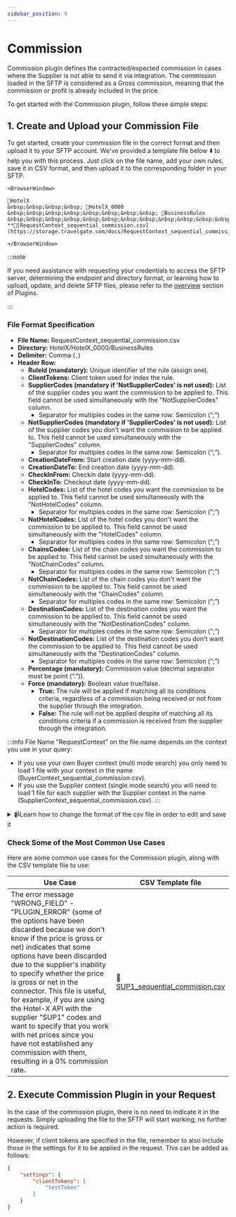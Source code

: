 ```yaml
---
sidebar_position: 9
---
```


# Commission

Commission plugin defines the contracted/expected commission in cases where the Supplier is not able to send it via integration. The commission loaded in the SFTP is considered as a Gross commission, meaning that the commission or profit is already included in the price.

To get started with the Commission plugin, follow these simple steps:

## 1. Create and Upload your Commission File

To get started, create your commission file in the correct format and then upload it to your SFTP account. We've provided a template file below ⬇️ to help you with this process. Just click on the file name, add your own rules, save it in CSV format, and then upload it to the corresponding folder in your SFTP.

```mdx-code-block
<BrowserWindow>

📁HotelX  
&nbsp;&nbsp;&nbsp;&nbsp; 📁HotelX_0000  
&nbsp;&nbsp;&nbsp;&nbsp;&nbsp;&nbsp;&nbsp;&nbsp; 📁BusinessRules  
&nbsp;&nbsp;&nbsp;&nbsp;&nbsp;&nbsp;&nbsp;&nbsp;&nbsp;&nbsp;&nbsp;&nbsp; **📄[RequestContext_sequential_commission.csv](https://storage.travelgate.com/docs/RequestContext_sequential_commission.csv)**

</BrowserWindow>
```

:::note

If you need assistance with requesting your credentials to access the SFTP server, determining the endpoint and directory format, or learning how to upload, update, and delete SFTP files, please refer to the [overview](/docs/apis/for-buyers/hotel-x-pull-buyers-api/plugins/overview) section of Plugins.

:::

### File Format Specification

* **File Name:** RequestContext_sequential_commission.csv 
* **Directory:** HotelX/HotelX\_0000/BusinessRules
* **Delimiter:** Comma (`,`)
* **Header Row:**
   * **RuleId (mandatory):** Unique identifier of the rule (assign one).
   * **ClientTokens:** Client token used for index the rule.
   * **SupplierCodes (mandatory if 'NotSupplierCodes' is not used):** List of the supplier codes you want the commission to be applied to. This field cannot be used simultaneously with the "NotSupplierCodes" column.
      * Separator for multiples codes in the same row: Semicolon (“;”)
   * **NotSupplierCodes (mandatory if 'SupplierCodes' is not used):** List of the supplier codes you don't want the commission to be applied to. This field cannot be used simultaneously with the "SupplierCodes" column.
      * Separator for multiples codes in the same row: Semicolon (“;”).
   * **CreationDateFrom:** Start creation date (yyyy-mm-dd).
   * **CreationDateTo:** End creation date (yyyy-mm-dd).
   * **CheckInFrom:** Checkin date (yyyy-mm-dd).
   * **CheckInTo:** Checkout date (yyyy-mm-dd).
   * **HotelCodes:** List of the hotel codes you want the commission to be applied to. This field cannot be used simultaneously with the "NotHotelCodes" column.
      * Separator for multiples codes in the same row: Semicolon (“;”)
   * **NotHotelCodes:** List of the hotel codes you don't want the commission to be applied to. This field cannot be used simultaneously with the "HotelCodes" column.
      * Separator for multiples codes in the same row: Semicolon (“;”)
   * **ChainsCodes:** List of the chain codes you want the commission to be applied to. This field cannot be used simultaneously with the "NotChainCodes" column.
      * Separator for multiples codes in the same row: Semicolon (“;”)
   * **NotChainCodes:** List of the chain codes you don't want the commission to be applied to. This field cannot be used simultaneously with the "ChainCodes" column.
      * Separator for multiples codes in the same row: Semicolon (“;”)
   * **DestinationCodes:** List of the destination codes you want the commission to be applied to. This field cannot be used simultaneously with the "NotDestinationCodes" column.
      * Separator for multiples codes in the same row: Semicolon (“;”)
   * **NotDestinationCodes:** List of the destination codes you don't want the commission to be applied to. This field cannot be used simultaneously with the "DestinationCodes" column.
      * Separator for multiples codes in the same row: Semicolon (“;”)
   * **Percentage (mandatory):** Commission value (decimal separator must be point (“.”)).
   * **Force (mandatory):** Boolean value true/false.
      * **True:** The rule will be applied if matching all its conditions criteria, regardless of a commission being received or not from the supplier through the integration.
      * **False:** The rule will not be applied despite of matching all its conditions criteria if a commission is received from the supplier through the integration.

:::info File Name
"RequestContext" on the file name depends on the context you use in your query:
* If you use your own Buyer context (multi mode search) you only need to load 1 file with your context in the name (BuyerContext_sequential_commission.csv).
* If you use the Supplier context (single mode search) you will need to load 1 file for each supplier with the Supplier context in the name (SupplierContext_sequential_commission.csv).
:::

<details>
    <summary>📹Learn how to change the format of the csv file in order to edit and save it</summary>
    <div>
        <div><iframe width="560" height="315" src="https://www.youtube.com/embed/XkOk3SkZ0Sg?si=TYhN1QfMwYE1fusw&amp;controls=0" title="YouTube video player" frameborder="0" allow="accelerometer; autoplay; clipboard-write; encrypted-media; gyroscope; picture-in-picture; web-share" allowfullscreen></iframe></div>
    </div>
</details>


### Check Some of the Most Common Use Cases

Here are some common use cases for the Commission plugin, along with the CSV template file to use:

| Use Case                                                      | CSV Template file             |
|---------------------------------------------------------------|-------------------------------|
| The error message "WRONG_FIELD" - "PLUGIN_ERROR" (some of the options have been discarded because we don't know if the price is gross or net) indicates that some options have been discarded due to the supplier's inability to specify whether the price is gross or net in the connector. This file is useful, for example, if you are using the Hotel-X API with the supplier "SUP1" codes and want to specify that you work with net prices since you have not established any commission with them, resulting in a 0% commission rate.  | 📄[SUP1\_sequential\_commision.csv](https://storage.travelgate.com/docs/SUP1_sequential_commission.csv) |


## 2.  Execute Commission Plugin in your Request

In the case of the commission plugin, there is no need to indicate it in the requests. Simply uploading the file to the SFTP will start working; no further action is required.

However, if client tokens are specified in the file, remember to also include those in the settings for it to be applied in the request. This can be added as follows:

```json
{
    "settings": {
        "clientTokens": [
            "testToken"
        ]
    }
}
```
